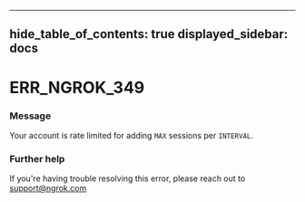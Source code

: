 

---
hide_table_of_contents: true
displayed_sidebar: docs
---


# ERR_NGROK_349

### Message
Your account is rate limited for adding `MAX` sessions per `INTERVAL`.

<ErrorDetails error="err_ngrok_349" />



### Further help
If you're having trouble resolving this error, please reach out to [support@ngrok.com](mailto:support@ngrok.com?subject=Help%20with%20ERR_NGROK_349)

